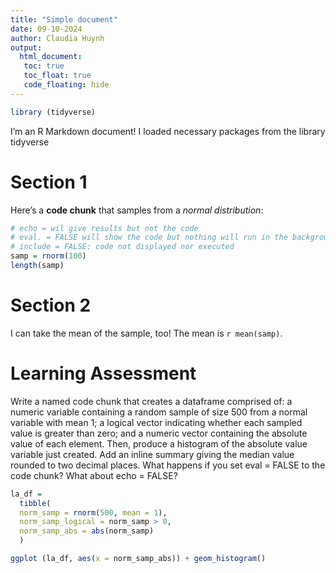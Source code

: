 ```yaml
---
title: "Simple document"
date: 09-10-2024
author: Claudia Huynh
output: 
  html_document:
   toc: true
   toc_float: true
   code_floating: hide
---
```

```r
library (tidyverse)
```
I'm an R Markdown document! 
I loaded necessary packages from the library tidyverse

# Section 1

Here's a **code chunk** that samples from 
a _normal distribution_:

```r
# echo = wil give results but not the code
# eval. = FALSE will show the code but nothing will run in the background. Use it when you know for a fact the code doesn't work. 
# include = FALSE: code not displayed nor executed 
samp = rnorm(100)
length(samp)
```

# Section 2

I can take the mean of the sample, too!
The mean is `r mean(samp)`.


# Learning Assessment

Write a named code chunk that creates a dataframe comprised of: a numeric variable containing a random sample of size 500 from a normal variable with mean 1; a logical vector indicating whether each sampled value is greater than zero; and a numeric vector containing the absolute value of each element. Then, produce a histogram of the absolute value variable just created. Add an inline summary giving the median value rounded to two decimal places. What happens if you set eval = FALSE to the code chunk? What about echo = FALSE?

```r
la_df = 
  tibble(
  norm_samp = rnorm(500, mean = 1),
  norm_samp_logical = norm_samp > 0,
  norm_samp_abs = abs(norm_samp)
  )

ggplot (la_df, aes(x = norm_samp_abs)) + geom_histogram()
```